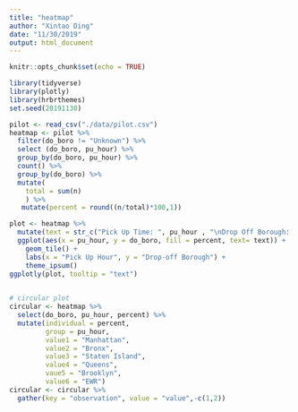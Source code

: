 ```yaml
---
title: "heatmap"
author: "Xintao Ding"
date: "11/30/2019"
output: html_document
---
```


```r
knitr::opts_chunk$set(echo = TRUE)
```

```r
library(tidyverse)
library(plotly)
library(hrbrthemes)
set.seed(20191130)

pilot <- read_csv("./data/pilot.csv")
heatmap <- pilot %>% 
  filter(do_boro != "Unknown") %>% 
  select (do_boro, pu_hour) %>% 
  group_by(do_boro, pu_hour) %>% 
  count() %>% 
  group_by(do_boro) %>% 
  mutate( 
    total = sum(n)
    ) %>% 
   mutate(percent = round((n/total)*100,1))


```


```r
plot <- heatmap %>% 
  mutate(text = str_c("Pick Up Time: ", pu_hour , "\nDrop Off Borough: ", do_boro, "\nTrip Percentage:", percent)) %>%
  ggplot(aes(x = pu_hour, y = do_boro, fill = percent, text= text)) +
    geom_tile() +
    labs(x = "Pick Up Hour", y = "Drop-off Borough") + 
    theme_ipsum()
ggplotly(plot, tooltip = "text")
  
```

```r
# circular plot
circular <- heatmap %>% 
  select(do_boro, pu_hour, percent) %>% 
  mutate(individual = percent,
         group = pu_hour,
         value1 = "Manhattan",
         value2 = "Bronx", 
         value3 = "Staten Island",
         value4 = "Queens", 
         vaue5 = "Brooklyn",
         value6 = "EWR")
circular <- circular %>% 
  gather(key = "observation", value = "value",-c(1,2))


```

